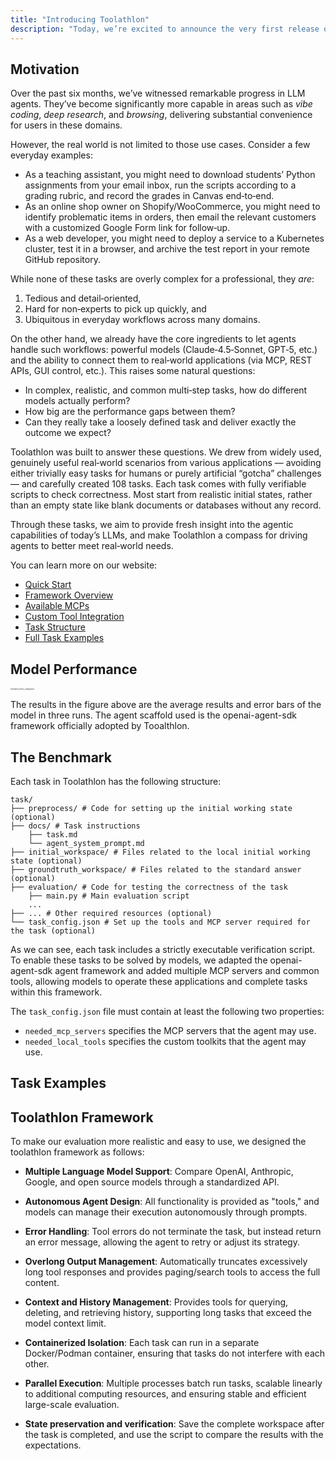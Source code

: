 ```yaml
---
title: "Introducing Toolathlon"
description: "Today, we’re excited to announce the very first release of Toolathlon — a benchmark designed to quantitatively evaluate how well LLM agents perform on long‑horizon tasks across diverse, realistic scenarios."
---
```


## Motivation

Over the past six months, we’ve witnessed remarkable progress in LLM agents. They’ve become significantly more capable in areas such as *vibe coding*, *deep research*, and *browsing*, delivering substantial convenience for users in these domains.

However, the real world is not limited to those use cases. Consider a few everyday examples:  

- As a teaching assistant, you might need to download students’ Python assignments from your email inbox, run the scripts according to a grading rubric, and record the grades in Canvas end‑to‑end.  
- As an online shop owner on Shopify/WooCommerce, you might need to identify problematic items in orders, then email the relevant customers with a customized Google Form link for follow‑up.  
- As a web developer, you might need to deploy a service to a Kubernetes cluster, test it in a browser, and archive the test report in your remote GitHub repository.  

While none of these tasks are overly complex for a professional, they *are*:  

1. Tedious and detail‑oriented,  
2. Hard for non‑experts to pick up quickly, and  
3. Ubiquitous in everyday workflows across many domains.  

On the other hand, we already have the core ingredients to let agents handle such workflows: powerful models (Claude‑4.5‑Sonnet, GPT‑5, etc.) and the ability to connect them to real‑world applications (via MCP, REST APIs, GUI control, etc.). This raises some natural questions:  

- In complex, realistic, and common multi‑step tasks, how do different models actually perform?  
- How big are the performance gaps between them?  
- Can they really take a loosely defined task and deliver exactly the outcome we expect?  

Toolathlon was built to answer these questions. We drew from widely used, genuinely useful real‑world scenarios from various applications — avoiding either trivially easy tasks for humans or purely artificial “gotcha” challenges — and carefully created 108 tasks. Each task comes with fully verifiable scripts to check correctness. Most start from realistic initial states, rather than an empty state like blank documents or databases without any record.  

Through these tasks, we aim to provide fresh insight into the agentic capabilities of today’s LLMs, and make Toolathlon a compass for driving agents to better meet real‑world needs.  

You can learn more on our website:  

- [Quick Start](https://toolathlon.xyz/docs/test)  
- [Framework Overview](https://toolathlon.xyz/docs/intro)  
- [Available MCPs](https://toolathlon.xyz/docs/selected)  
- [Custom Tool Integration](https://toolathlon.xyz/docs/self-impl)  
- [Task Structure](https://toolathlon.xyz/docs/dataset)  
- [Full Task Examples](https://toolathlon.xyz/docs/tasks/tech/17)  

## Model Performance

<img src="/figs/lb.png" alt="model_scores_comparison" style="zoom: 20%;" />

The results in the figure above are the average results and error bars of the model in three runs. The agent scaffold used is the openai-agent-sdk framework officially adopted by Tooalthlon.

## The Benchmark

Each task in Toolathlon has the following structure:

```
task/
├── preprocess/ # Code for setting up the initial working state (optional)
├── docs/ # Task instructions
	├── task.md
	└── agent_system_prompt.md
├── initial_workspace/ # Files related to the local initial working state (optional)
├── groundtruth_workspace/ # Files related to the standard answer (optional)
├── evaluation/ # Code for testing the correctness of the task
	├── main.py # Main evaluation script
	...
├── ... # Other required resources (optional)
└── task_config.json # Set up the tools and MCP server required for the task (optional)
```

As we can see, each task includes a strictly executable verification script. To enable these tasks to be solved by models, we adapted the openai-agent-sdk agent framework and added multiple MCP servers and common tools, allowing models to operate these applications and complete tasks within this framework.

The `task_config.json` file must contain at least the following two properties:

- `needed_mcp_servers` specifies the MCP servers that the agent may use.
- `needed_local_tools` specifies the custom toolkits that the agent may use.

## Task Examples


## Toolathlon Framework

To make our evaluation more realistic and easy to use, we designed the toolathlon framework as follows:

- **Multiple Language Model Support**: Compare OpenAI, Anthropic, Google, and open source models through a standardized API.

- **Autonomous Agent Design**: All functionality is provided as "tools," and models can manage their execution autonomously through prompts.

- **Error Handling**: Tool errors do not terminate the task, but instead return an error message, allowing the agent to retry or adjust its strategy.

- **Overlong Output Management**: Automatically truncates excessively long tool responses and provides paging/search tools to access the full content.

- **Context and History Management**: Provides tools for querying, deleting, and retrieving history, supporting long tasks that exceed the model context limit.

- **Containerized Isolation**: Each task can run in a separate Docker/Podman container, ensuring that tasks do not interfere with each other.

- **Parallel Execution**: Multiple processes batch run tasks, scalable linearly to additional computing resources, and ensuring stable and efficient large-scale evaluation.

- **State preservation and verification**: Save the complete workspace after the task is completed, and use the script to compare the results with the expectations.